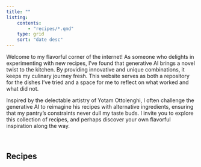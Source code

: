 ```yaml
---
title: ""
listing: 
    contents: 
        - "recipes/*.qmd"
    type: grid
    sort: "date desc"
---
```


Welcome to my flavorful corner of the internet! As someone who delights in experimenting with new recipes, I've found that generative AI brings a novel twist to the kitchen. By providing innovative and unique combinations, it keeps my culinary journey fresh. This website serves as both a repository for the dishes I've tried and a space for me to reflect on what worked and what did not.

Inspired by the delectable artistry of Yotam Ottolenghi, I often challenge the generative AI to reimagine his recipes with alternative ingredients, ensuring that my pantry's constraints never dull my taste buds. I invite you to explore this collection of recipes, and perhaps discover your own flavorful inspiration along the way.

<br>

## Recipes


